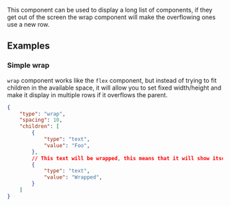 


This component can be used to display a long list of components, if they get out of the screen the wrap component will make the overflowing ones use a new row.

## Examples

### Simple wrap
`wrap` component works like the `flex` component, but instead of trying to fit children in the available space, it will allow you to set fixed width/height and make it display in multiple rows if it overflows the parent.

```json
{
    "type": "wrap",
    "spacing": 10,
    "children": [
        {
            "type": "text",
            "value": "Foo",
        },
        // This text will be wrapped, this means that it will show itself right under the "Foo" text instead of out of the screen
        {
            "type": "text",
            "value": "Wrapped",
        }
    ]
}
```

<PropertyTable schema={schema}/>
